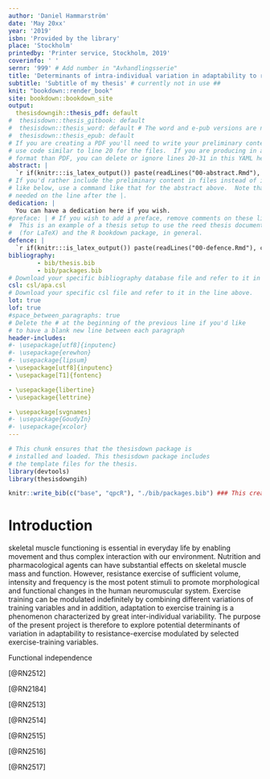 ```yaml
---
author: 'Daniel Hammarström'
date: 'May 20xx'
year: '2019'
isbn: 'Provided by the library'
place: 'Stockholm'
printedby: 'Printer service, Stockholm, 2019'
coverinfo: ' '
sernr: '999' # Add number in "Avhandlingsserie" 
title: 'Determinants of intra-individual variation in adaptability to resistance training of different volumes with special reference to skeletal muscle phenotypes'
subtitle: 'Subtitle of my thesis' # currently not in use ##
knit: "bookdown::render_book"
site: bookdown::bookdown_site
output: 
  thesisdowngih::thesis_pdf: default
#  thesisdown::thesis_gitbook: default
#  thesisdown::thesis_word: default # The word and e-pub versions are not tested.
#  thesisdown::thesis_epub: default
# If you are creating a PDF you'll need to write your preliminary content here or
# use code similar to line 20 for the files.  If you are producing in a different
# format than PDF, you can delete or ignore lines 20-31 in this YAML header.
abstract: |
  `r if(knitr:::is_latex_output()) paste(readLines("00-abstract.Rmd"), collapse = '\n  ')`
# If you'd rather include the preliminary content in files instead of inline
# like below, use a command like that for the abstract above.  Note that a tab is 
# needed on the line after the |.
dedication: |
  You can have a dedication here if you wish. 
#preface: | # If you wish to add a preface, remove comments on these lines
#  This is an example of a thesis setup to use the reed thesis document class
#  (for LaTeX) and the R bookdown package, in general.
defence: |
  `r if(knitr:::is_latex_output()) paste(readLines("00-defence.Rmd"), collapse = '\n  ')`
bibliography: 
        - bib/thesis.bib
        - bib/packages.bib
# Download your specific bibliography database file and refer to it in the line above.
csl: csl/apa.csl
# Download your specific csl file and refer to it in the line above.
lot: true
lof: true
#space_between_paragraphs: true
# Delete the # at the beginning of the previous line if you'd like
# to have a blank new line between each paragraph
header-includes:
#- \usepackage[utf8]{inputenc}
#- \usepackage{erewhon}
#- \usepackage{lipsum}
- \usepackage[utf8]{inputenc}
- \usepackage[T1]{fontenc}

- \usepackage{libertine}
- \usepackage{lettrine}

- \usepackage[svgnames]
#- \usepackage{GoudyIn}
#- \usepackage{xcolor}
---
```



<!--
Above is the YAML (YAML Ain't Markup Language) header that includes a lot of metadata used to produce the document.  Be careful with spacing in this header!

If you'd prefer to not include a Dedication, for example, simply delete lines 27 and 28 above or add a # before them to comment them out.  If you have other LaTeX packages you would like to include, delete the # before header-includes and list the packages after hyphens on new lines.

If you'd like to include a comment that won't be produced in your resulting file enclose it in a block like this.
-->


```r
# This chunk ensures that the thesisdown package is
# installed and loaded. This thesisdown package includes
# the template files for the thesis.
library(devtools)
library(thesisdowngih)
```


```r
knitr::write_bib(c("base", "qpcR"), "./bib/packages.bib") ### This creates a bibfile for R packages
```

\setcounter{DefaultLines}{3}


# Introduction

\lettrine[findent=3pt, nindent=0pt, ante=\rlap{\color{LightSalmon!50}\rule[-0.55\LettrineHeight]{\LettrineWidth}{0.65\LettrineHeight}} ]{P}{roper} 
 skeletal muscle functioning is essential in everyday life by enabling movement and thus complex interaction with our environment. Nutrition and pharmacological agents can have substantial effects on skeletal muscle mass and function. However, resistance exercise  of sufficient volume, intensity and frequency is the most potent stimuli to promote morphological and functional changes in the human neuromuscular system. Exercise training can be modulated indefinitely by combining different variations of training variables and in addition, adaptation to exercise training is a phenomenon characterized by great inter-individual variability. The purpose of the present project is therefore to explore potential determinants of variation in adaptability to resistance-exercise modulated by selected exercise-training variables.    

Functional independence




<!-- Why study muscle functioning and health? -->
[@RN2512]<!-- Ran 2018 Low muscle strength was independently associated with all cause mortality -->

[@RN2184] <!-- Excess health care costs associated with muscle weakness was estimated to 1.3 billion punds in UK in population above 70 yrs   --> 

[@RN2513] <!-- Fukasawa 2016 81 hemodialysis patients, low thigh muscle mass associated with all cause and cv mortality-->

[@RN2514] <!-- Miyake 2019 Low muscle mass associated with ACM in type 2 diabetes, SMI = appendicular skeletal muscle mass kg / height m^2 -->

[@RN2515] <!-- Szulc 2010 715 men Loss of appendicular muscle mass predicts all cause mortality in elderly -->

[@RN2516]<!-- Abramowitz 2018 Higher ASMI was independently associated with lower mortality -->

[@RN2517]<!-- Janssen 2002 Low muscle mass associated with disabilities -->

<!-- Muscle mass and strength, multiple components contribute to muscle health -->



<!-- Pharmacological/nutritional/exercise interventions to maintain muscle mass --->

<!-- Problem with prescribing the right dose ---> 

<!-- Manipulation of exercise variables may overcome non-responders -->

<!-- Aim loosely defined -->


